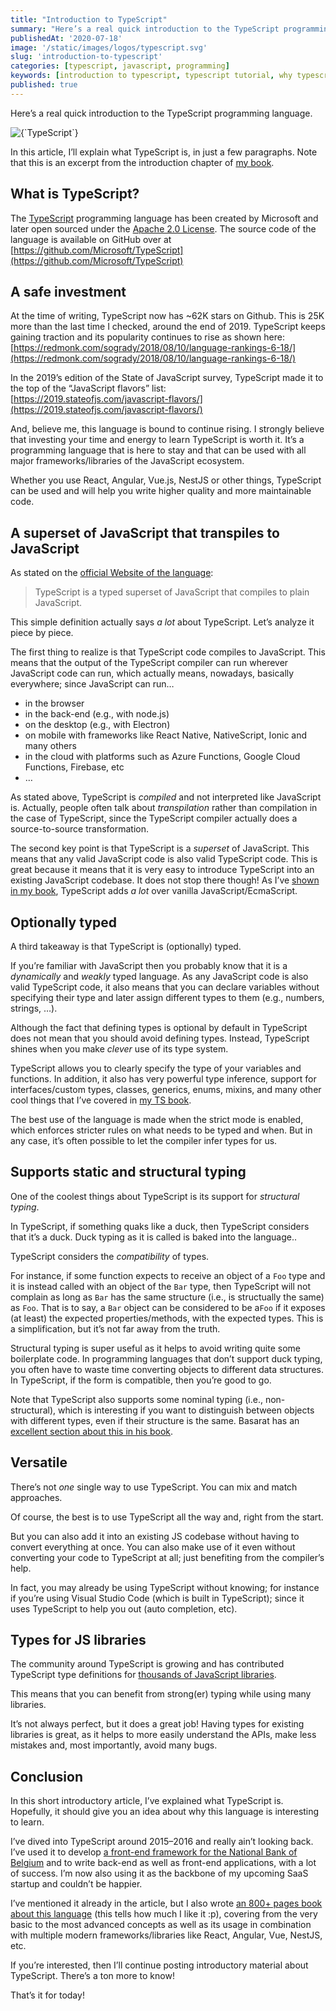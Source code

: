 ```yaml
---
title: "Introduction to TypeScript"
summary: "Here’s a real quick introduction to the TypeScript programming language."
publishedAt: '2020-07-18'
image: '/static/images/logos/typescript.svg'
slug: 'introduction-to-typescript'
categories: [typescript, javascript, programming]
keywords: [introduction to typescript, typescript tutorial, why typescript, what is typescript, typescript]
published: true
---
```


Here’s a real quick introduction to the TypeScript programming language.

<BlogPostCenteredContent>
  <Image
    alt={`TypeScript`}
    src={`/static/images/logos/typescript.svg`}
    width={400}
    height={400}
    priority
  />
</BlogPostCenteredContent>

In this article, I’ll explain what TypeScript is, in just a few paragraphs. Note that this is an excerpt from the introduction chapter of [my book](https://www.amazon.com/Learn-TypeScript-Building-Applications-understanding/dp/1789615860?tag=dsebastien00-20).

## What is TypeScript?

The [TypeScript](http://www.typescriptlang.org) programming language has been created by Microsoft and later open sourced under the [Apache 2.0 License](https://www.apache.org/licenses/LICENSE-2.0). The source code of the language is available on GitHub over at [https://github.com/Microsoft/TypeScript](https://github.com/Microsoft/TypeScript)

## A safe investment

At the time of writing, TypeScript now has ~62K stars on Github. This is 25K more than the last time I checked, around the end of 2019. TypeScript keeps gaining traction and its popularity continues to rise as shown here: [https://redmonk.com/sogrady/2018/08/10/language-rankings-6-18/](https://redmonk.com/sogrady/2018/08/10/language-rankings-6-18/)

In the 2019’s edition of the State of JavaScript survey, TypeScript made it to the top of the “JavaScript flavors” list: [https://2019.stateofjs.com/javascript-flavors/](https://2019.stateofjs.com/javascript-flavors/)

And, believe me, this language is bound to continue rising. I strongly believe that investing your time and energy to learn TypeScript is worth it. It’s a programming language that is here to stay and that can be used with all major frameworks/libraries of the JavaScript ecosystem.

Whether you use React, Angular, Vue.js, NestJS or other things, TypeScript can be used and will help you write higher quality and more maintainable code.

## A superset of JavaScript that transpiles to JavaScript

As stated on the [official Website of the language](https://www.typescriptlang.org/):

> TypeScript is a typed superset of JavaScript that compiles to plain JavaScript.

This simple definition actually says _a lot_ about TypeScript. Let’s analyze it piece by piece.

The first thing to realize is that TypeScript code compiles to JavaScript. This means that the output of the TypeScript compiler can run wherever JavaScript code can run, which actually means, nowadays, basically everywhere; since JavaScript can run…

* in the browser
* in the back-end (e.g., with node.js)
* on the desktop (e.g., with Electron)
* on mobile with frameworks like React Native, NativeScript, Ionic and many others
* in the cloud with platforms such as Azure Functions, Google Cloud Functions, Firebase, etc
* …

As stated above, TypeScript is _compiled_ and not interpreted like JavaScript is. Actually, people often talk about _transpilation_ rather than compilation in the case of TypeScript, since the TypeScript compiler actually does a source-to-source transformation.

The second key point is that TypeScript is a _superset_ of JavaScript. This means that any valid JavaScript code is also valid TypeScript code. This is great because it means that it is very easy to introduce TypeScript into an existing JavaScript codebase. It does not stop there though! As I’ve [shown in my book](https://www.amazon.com/Learn-TypeScript-Building-Applications-understanding/dp/1789615860?tag=dsebastien00-20), TypeScript adds _a lot_ over vanilla JavaScript/EcmaScript.

## Optionally typed

A third takeaway is that TypeScript is (optionally) typed.

If you’re familiar with JavaScript then you probably know that it is a _dynamically_ and _weakly_ typed language. As any JavaScript code is also valid TypeScript code, it also means that you can declare variables without specifying their type and later assign different types to them (e.g., numbers, strings, …).

Although the fact that defining types is optional by default in TypeScript does not mean that you should avoid defining types. Instead, TypeScript shines when you make _clever_ use of its type system.

TypeScript allows you to clearly specify the type of your variables and functions. In addition, it also has very powerful type inference, support for interfaces/custom types, classes, generics, enums, mixins, and many other cool things that I’ve covered in [my TS book](https://www.amazon.com/Learn-TypeScript-Building-Applications-understanding/dp/1789615860?tag=dsebastien00-20).

The best use of the language is made when the strict mode is enabled, which enforces stricter rules on what needs to be typed and when. But in any case, it’s often possible to let the compiler infer types for us.

## Supports static and structural typing

One of the coolest things about TypeScript is its support for _structural typing_.

In TypeScript, if something quaks like a duck, then TypeScript considers that it’s a duck. Duck typing as it is called is baked into the language..

TypeScript considers the _compatibility_ of types.

For instance, if some function expects to receive an object of a `Foo` type and it is instead called with an object of the `Bar` type, then TypeScript will not complain as long as `Bar` has the same structure (i.e., is structually the same) as `Foo`. That is to say, a `Bar` object can be considered to be a`Foo` if it exposes (at least) the expected properties/methods, with the expected types. This is a simplification, but it’s not far away from the truth.

Structural typing is super useful as it helps to avoid writing quite some boilerplate code. In programming languages that don’t support duck typing, you often have to waste time converting objects to different data structures. In TypeScript, if the form is compatible, then you’re good to go.

Note that TypeScript also supports some nominal typing (i.e., non-structural), which is interesting if you want to distinguish between objects with different types, even if their structure is the same. Basarat has an [excellent section about this in his book](https://basarat.gitbook.io/typescript/main-1/nominaltyping).

## Versatile

There’s not _one_ single way to use TypeScript. You can mix and match approaches.

Of course, the best is to use TypeScript all the way and, right from the start.

But you can also add it into an existing JS codebase without having to convert everything at once. You can also make use of it even without converting your code to TypeScript at all; just benefiting from the compiler’s help.

In fact, you may already be using TypeScript without knowing; for instance if you’re using Visual Studio Code (which is built in TypeScript); since it uses TypeScript to help you out (auto completion, etc).

## Types for JS libraries

The community around TypeScript is growing and has contributed TypeScript type definitions for [thousands of JavaScript libraries](https://github.com/DefinitelyTyped/DefinitelyTyped).

This means that you can benefit from strong(er) typing while using many libraries.

It’s not always perfect, but it does a great job! Having types for existing libraries is great, as it helps to more easily understand the APIs, make less mistakes and, most importantly, avoid many bugs.

## Conclusion

In this short introductory article, I’ve explained what TypeScript is. Hopefully, it should give you an idea about why this language is interesting to learn.

I’ve dived into TypeScript around 2015–2016 and really ain’t looking back. I’ve used it to develop [a front-end framework for the National Bank of Belgium](https://github.com/nationalBankBelgium/stark/) and to write back-end as well as front-end applications, with a lot of success. I’m now also using it as the backbone of my upcoming SaaS startup and couldn’t be happier.

I’ve mentioned it already in the article, but I also wrote [an 800+ pages book about this language](https://www.amazon.com/Learn-TypeScript-Building-Applications-understanding/dp/1789615860?tag=dsebastien00-20) (this tells how much I like it :p), covering from the very basic to the most advanced concepts as well as its usage in combination with multiple modern frameworks/libraries like React, Angular, Vue, NestJS, etc.

If you’re interested, then I’ll continue posting introductory material about TypeScript. There’s a ton more to know!

That’s it for today!

<BlogPostSignature />
